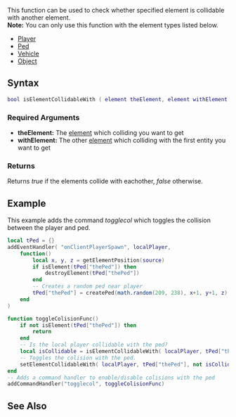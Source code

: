{{Client function}}
 
This function can be used to check whether specified element is collidable with another element.<br>
'''Note:''' You can only use this function with the element types listed below.
*[[/Player.md|Player]]
*[[/Ped.md|Ped]]
*[[/Vehicle.md|Vehicle]]
*[[/Object.md|Object]]

==Syntax== 
<syntaxhighlight lang="lua">
bool isElementCollidableWith ( element theElement, element withElement ) 
</syntaxhighlight>
{{New feature/item|3.0141|1.4.0|6987|{{OOP||[[/element.md|element]]:isCollidableWith||setElementCollidableWith}}}}

===Required Arguments=== 
*'''theElement:''' The [[/element.md|element]] which colliding you want to get
*'''withElement:''' The other [[/element.md|element]] which colliding with the first entity you want to get

===Returns===
Returns ''true'' if the elements collide with eachother, ''false'' otherwise.

==Example== 
This example adds the command ''togglecol'' which toggles the collision between the player and ped.
<section name="Client" class="client" show="true">
<syntaxhighlight lang="lua">
local tPed = {}
addEventHandler( "onClientPlayerSpawn", localPlayer,
    function()
        local x, y, z = getElementPosition(source)
        if isElement(tPed["thePed"]) then
            destroyElement(tPed["thePed"])
        end
        -- Creates a random ped near player
        tPed["thePed"] = createPed(math.random(209, 238), x+1, y+1, z)
    end
)

function toggleColisionFunc()
    if not isElement(tPed["thePed"]) then
        return
    end
    -- Is the local player collidable with the ped?
    local isCollidable = isElementCollidableWith( localPlayer, tPed["thePed"] )
    -- Toggles the colision with the ped.
    setElementCollidableWith( localPlayer, tPed["thePed"], not isCollidable )
end
-- Adds a command handler to enable/disable colisions with the ped
addCommandHandler("togglecol", toggleColisionFunc)
</syntaxhighlight>
</section>

==See Also==
{{Client element functions}}